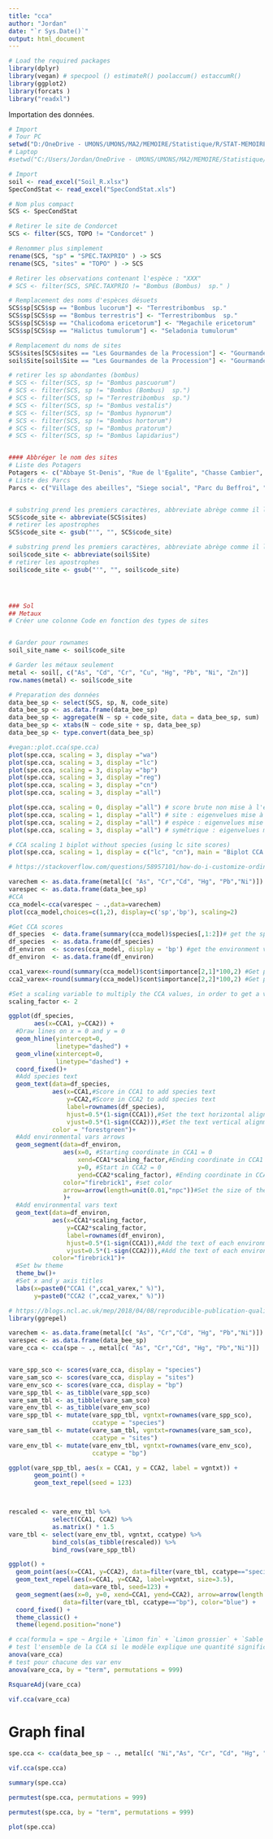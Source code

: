 ```yaml
---
title: "cca"
author: "Jordan"
date: "`r Sys.Date()`"
output: html_document
---
```



```r
# Load the required packages
library(dplyr)
library(vegan) # specpool () estimateR() poolaccum() estaccumR()
library(ggplot2)
library(forcats )
library("readxl") 
```

Importation des données.
```r
# Import
# Tour PC
setwd("D:/OneDrive - UMONS/UMONS/MA2/MEMOIRE/Statistique/R/STAT-MEMOIRE/RAW")
# Laptop
#setwd("C:/Users/Jordan/OneDrive - UMONS/UMONS/MA2/MEMOIRE/Statistique/R/STAT-MEMOIRE/RAW2")

# Import
soil <- read_excel("Soil_R.xlsx")
SpecCondStat <- read_excel("SpecCondStat.xls")
```

```r
# Nom plus compact
SCS <- SpecCondStat

# Retirer le site de Condorcet
SCS <- filter(SCS, TOPO != "Condorcet" )

# Renommer plus simplement
rename(SCS, "sp" = "SPEC.TAXPRIO" ) -> SCS
rename(SCS, "sites" = "TOPO" ) -> SCS

# Retirer les observations contenant l'espèce : "XXX"
# SCS <- filter(SCS, SPEC.TAXPRIO != "Bombus (Bombus)  sp." )

# Remplacement des noms d'espèces désuets
SCS$sp[SCS$sp == "Bombus lucorum"] <- "Terrestribombus  sp."
SCS$sp[SCS$sp == "Bombus terrestris"] <- "Terrestribombus  sp."
SCS$sp[SCS$sp == "Chalicodoma ericetorum"] <- "Megachile ericetorum"
SCS$sp[SCS$sp == "Halictus tumulorum"] <- "Seladonia tumulorum"

# Remplacement du noms de sites
SCS$sites[SCS$sites == "Les Gourmandes de la Procession"] <- "Gourmandes de la Procession"
soil$Site[soil$Site == "Les Gourmandes de la Procession"] <- "Gourmandes de la Procession"

# retirer les sp abondantes (bombus)
# SCS <- filter(SCS, sp != "Bombus pascuorum")
# SCS <- filter(SCS, sp != "Bombus (Bombus)  sp.")
# SCS <- filter(SCS, sp != "Terrestribombus  sp.")
# SCS <- filter(SCS, sp != "Bombus vestalis")
# SCS <- filter(SCS, sp != "Bombus hypnorum")
# SCS <- filter(SCS, sp != "Bombus hortorum")
# SCS <- filter(SCS, sp != "Bombus pratorum")
# SCS <- filter(SCS, sp != "Bombus lapidarius")


#### Abbréger le nom des sites
# Liste des Potagers
Potagers <- c("Abbaye St-Denis", "Rue de l'Egalite", "Chasse Cambier", "Mel Legumes", "Gourmandes de la Procession", "Jean d'Avesnes", "Parc du bois de Mons", "Jardin Suspendu", "Ecole de l'Esperance", "Fond du petit marais")
# Liste des Parcs
Parcs <- c("Village des abeilles", "Siege social", "Parc du Beffroi", "Stievenart", "Parc Bonaert")


# substring prend les premiers caractères, abbreviate abrège comme il le sent
SCS$code_site <- abbreviate(SCS$sites)
# retirer les apostrophes
SCS$code_site <- gsub("'", "", SCS$code_site)

# substring prend les premiers caractères, abbreviate abrège comme il le sent
soil$code_site <- abbreviate(soil$Site)
# retirer les apostrophes
soil$code_site <- gsub("'", "", soil$code_site)




### Sol
## Metaux
# Créer une colonne Code en fonction des types de sites


# Garder pour rownames
soil_site_name <- soil$code_site

# Garder les métaux seulement
metal <- soil[, c("As", "Cd", "Cr", "Cu", "Hg", "Pb", "Ni", "Zn")]
row.names(metal) <- soil$code_site


```

```r
# Preparation des données 
data_bee_sp <- select(SCS, sp, N, code_site)
data_bee_sp <- as.data.frame(data_bee_sp)
data_bee_sp <- aggregate(N ~ sp + code_site, data = data_bee_sp, sum)
data_bee_sp <- xtabs(N ~ code_site + sp, data_bee_sp)
data_bee_sp <- type.convert(data_bee_sp)
```




```r
#vegan::plot.cca(spe.cca)
plot(spe.cca, scaling = 3, display ="wa")
plot(spe.cca, scaling = 3, display ="lc")
plot(spe.cca, scaling = 3, display ="bp")
plot(spe.cca, scaling = 3, display ="reg")
plot(spe.cca, scaling = 3, display ="cn")
plot(spe.cca, scaling = 3, display ="all")
```

```r
plot(spe.cca, scaling = 0, display ="all") # score brute non mise à l'échelle
plot(spe.cca, scaling = 1, display ="all") # site : eigenvelues mise à l'échelle en fonction des sites 
plot(spe.cca, scaling = 2, display ="all") # espèce : eigenvelues mise à l'échelle en fonction des espèces 
plot(spe.cca, scaling = 3, display ="all") # symétrique : eigenvelues mise à l'échelle en fonction des espèces et sites (racine carré des eigenvalues)
```

```r
# CCA scaling 1 biplot without species (using lc site scores)
plot(spe.cca, scaling = 1, display = c("lc", "cn"), main = "Biplot CCA spe ~ env3 - scaling 1")
```


```r
# https://stackoverflow.com/questions/58957101/how-do-i-customize-ordination-plot-in-vegan

varechem <- as.data.frame(metal[c( "As", "Cr","Cd", "Hg", "Pb","Ni")])
varespec <- as.data.frame(data_bee_sp)
#CCA
cca_model<-cca(varespec ~ .,data=varechem)
plot(cca_model,choices=c(1,2), display=c('sp','bp'), scaling=2)

#Get CCA scores
df_species  <- data.frame(summary(cca_model)$species[,1:2])# get the species CC1 and CC2 scores
df_species  <- as.data.frame(df_species) 
df_environ  <- scores(cca_model, display = 'bp') #get the environment vars CC1 and CC2 scores
df_environ  <- as.data.frame(df_environ)   

cca1_varex<-round(summary(cca_model)$cont$importance[2,1]*100,2) #Get percentage of variance explained by first axis
cca2_varex<-round(summary(cca_model)$cont$importance[2,2]*100,2) #Get percentage of variance explained by second axis

#Set a scaling variable to multiply the CCA values, in order to get a very similar plot to the the one generated by plot(cca_model). You can adjust it according to your data
scaling_factor <- 2

ggplot(df_species, 
       aes(x=CCA1, y=CCA2)) + 
  #Draw lines on x = 0 and y = 0
  geom_hline(yintercept=0, 
             linetype="dashed") +
  geom_vline(xintercept=0, 
             linetype="dashed") +
  coord_fixed()+
  #Add species text
  geom_text(data=df_species, 
            aes(x=CCA1,#Score in CCA1 to add species text
                y=CCA2,#Score in CCA2 to add species text
                label=rownames(df_species),
                hjust=0.5*(1-sign(CCA1)),#Set the text horizontal alignment according to its position in the CCA plot
                vjust=0.5*(1-sign(CCA2))),#Set the text vertical alignment according to its position in the CCA plot
            color = "forestgreen")+
  #Add environmental vars arrows
  geom_segment(data=df_environ, 
               aes(x=0, #Starting coordinate in CCA1 = 0 
                   xend=CCA1*scaling_factor,#Ending coordinate in CCA1  
                   y=0, #Start in CCA2 = 0
                   yend=CCA2*scaling_factor), #Ending coordinate in CCA2 
               color="firebrick1", #set color
               arrow=arrow(length=unit(0.01,"npc"))#Set the size of the lines that form the tip of the arrow
               )+
  #Add environmental vars text
  geom_text(data=df_environ, 
            aes(x=CCA1*scaling_factor, 
                y=CCA2*scaling_factor,
                label=rownames(df_environ),
                hjust=0.5*(1-sign(CCA1)),#Add the text of each environmental var at the end of the arrow
                vjust=0.5*(1-sign(CCA2))),#Add the text of each environmental var at the end of the arrow 
            color="firebrick1")+
  #Set bw theme
  theme_bw()+
  #Set x and y axis titles
  labs(x=paste0("CCA1 (",cca1_varex," %)"),
       y=paste0("CCA2 (",cca2_varex," %)"))
```

```r
# https://blogs.ncl.ac.uk/mep/2018/04/08/reproducible-publication-quality-multivariate-plots-in-r/
library(ggrepel)

varechem <- as.data.frame(metal[c( "As", "Cr","Cd", "Hg", "Pb","Ni")])
varespec <- as.data.frame(data_bee_sp)
vare_cca <- cca(spe ~ ., metal[c( "As", "Cr","Cd", "Hg", "Pb","Ni")])


vare_spp_sco <- scores(vare_cca, display = "species")
vare_sam_sco <- scores(vare_cca, display = "sites")
vare_env_sco <- scores(vare_cca, display = "bp")
vare_spp_tbl <- as_tibble(vare_spp_sco)
vare_sam_tbl <- as_tibble(vare_sam_sco)
vare_env_tbl <- as_tibble(vare_env_sco)
vare_spp_tbl <- mutate(vare_spp_tbl, vgntxt=rownames(vare_spp_sco),
                       ccatype = "species")
vare_sam_tbl <- mutate(vare_sam_tbl, vgntxt=rownames(vare_sam_sco),
                       ccatype = "sites")
vare_env_tbl <- mutate(vare_env_tbl, vgntxt=rownames(vare_env_sco),
                       ccatype = "bp")

ggplot(vare_spp_tbl, aes(x = CCA1, y = CCA2, label = vgntxt)) +
       geom_point() +
       geom_text_repel(seed = 123)



rescaled <- vare_env_tbl %>% 
            select(CCA1, CCA2) %>%
            as.matrix() * 1.5
vare_tbl <- select(vare_env_tbl, vgntxt, ccatype) %>%
            bind_cols(as_tibble(rescaled)) %>%
            bind_rows(vare_spp_tbl)

ggplot() +
  geom_point(aes(x=CCA1, y=CCA2), data=filter(vare_tbl, ccatype=="species"))  +
  geom_text_repel(aes(x=CCA1, y=CCA2, label=vgntxt, size=3.5),
                  data=vare_tbl, seed=123) + 
  geom_segment(aes(x=0, y=0, xend=CCA1, yend=CCA2), arrow=arrow(length = unit(0.2,"cm")),
               data=filter(vare_tbl, ccatype=="bp"), color="blue") +
  coord_fixed() +
  theme_classic() +
  theme(legend.position="none")
```

```r
# cca(formula = spe ~ Argile + `Limon fin` + `Limon grossier` + `Sable fin` + `Sable grossier`, data = as.data.frame(Granulo_scale))
# test l'ensemble de la CCA si le modèle explique une quantité significatif de la variation dans les données
anova(vare_cca) 
# test pour chacune des var env
anova(vare_cca, by = "term", permutations = 999)

RsquareAdj(vare_cca)
```

```r
vif.cca(vare_cca)
```






# Graph final
```r

spe.cca <- cca(data_bee_sp ~ ., metal[c( "Ni","As", "Cr", "Cd", "Hg", "Pb")])
```

```r
vif.cca(spe.cca)
```

```r
summary(spe.cca)
```

```r
permutest(spe.cca, permutations = 999)
```

```r
permutest(spe.cca, by = "term", permutations = 999)
```

```r

plot(spe.cca)
```

